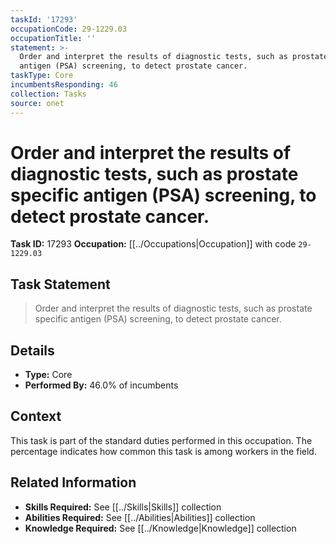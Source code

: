 ```yaml
---
taskId: '17293'
occupationCode: 29-1229.03
occupationTitle: ''
statement: >-
  Order and interpret the results of diagnostic tests, such as prostate specific
  antigen (PSA) screening, to detect prostate cancer.
taskType: Core
incumbentsResponding: 46
collection: Tasks
source: onet
---
```

# Order and interpret the results of diagnostic tests, such as prostate specific antigen (PSA) screening, to detect prostate cancer.

**Task ID:** 17293
**Occupation:** [[../Occupations|Occupation]] with code `29-1229.03`

## Task Statement

> Order and interpret the results of diagnostic tests, such as prostate specific antigen (PSA) screening, to detect prostate cancer.

## Details

- **Type:** Core
- **Performed By:** 46.0% of incumbents

## Context

This task is part of the standard duties performed in this occupation. The percentage indicates how common this task is among workers in the field.

## Related Information

- **Skills Required:** See [[../Skills|Skills]] collection
- **Abilities Required:** See [[../Abilities|Abilities]] collection
- **Knowledge Required:** See [[../Knowledge|Knowledge]] collection
